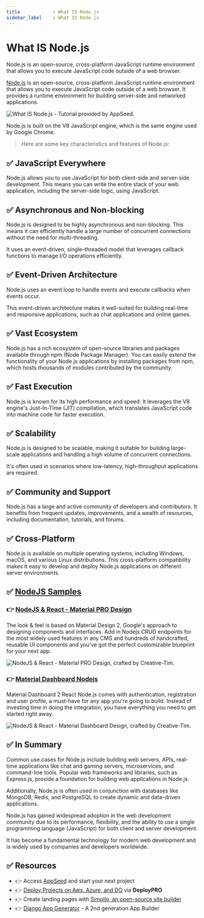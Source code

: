 ```yaml
---
title            : What IS Node.js 
sidebar_label    : What IS Node.js
---
```


# What IS Node.js

<SubHeading>Node.js is an open-source, cross-platform JavaScript runtime environment that allows you to execute JavaScript code outside of a web browser.</SubHeading>

[Node.js](https://nodejs.org/) is an open-source, cross-platform JavaScript runtime environment that allows you to execute JavaScript code outside of a web browser. 
It provides a runtime environment for building server-side and networked applications. 

![What IS Node.js - Tutorial provided by AppSeed.](https://github-production-user-asset-6210df.s3.amazonaws.com/51070104/270248512-e8d3e48e-7245-4445-a767-b8feeaa188ae.jpg) 

Node.js is built on the V8 JavaScript engine, which is the same engine used by Google Chrome.

> Here are some key characteristics and features of Node.js:

## ✅ **JavaScript Everywhere** 

Node.js allows you to use JavaScript for both client-side and server-side development. 
This means you can write the entire stack of your web application, including the server-side logic, using JavaScript.

## ✅ **Asynchronous and Non-blocking** 

Node.js is designed to be highly asynchronous and non-blocking. This means it can efficiently handle a large number of concurrent connections without the need for multi-threading. 

It uses an event-driven, single-threaded model that leverages callback functions to manage I/O operations efficiently.

## ✅ **Event-Driven Architecture** 

Node.js uses an event loop to handle events and execute callbacks when events occur. 

This event-driven architecture makes it well-suited for building real-time and responsive applications, such as chat applications and online games.

## ✅ **Vast Ecosystem** 

Node.js has a rich ecosystem of open-source libraries and packages available through npm (Node Package Manager). 
You can easily extend the functionality of your Node.js applications by installing packages from npm, which hosts thousands of modules contributed by the community.

## ✅ **Fast Execution** 

Node.js is known for its high performance and speed. It leverages the V8 engine's Just-In-Time (JIT) compilation, which translates JavaScript code into machine code for faster execution.

## ✅ **Scalability** 

Node.js is designed to be scalable, making it suitable for building large-scale applications and handling a high volume of concurrent connections. 

It's often used in scenarios where low-latency, high-throughput applications are required.

## ✅ **Community and Support** 

Node.js has a large and active community of developers and contributors. It benefits from frequent updates, improvements, and a wealth of resources, including documentation, tutorials, and forums.

## ✅ **Cross-Platform** 

Node.js is available on multiple operating systems, including Windows, macOS, and various Linux distributions. 
This cross-platform compatibility makes it easy to develop and deploy Node.js applications on different server environments.

## ✅ [NodeJS Samples](https://www.creative-tim.com/templates/nodejs?AFFILIATE=128200)

### 👉 [NodeJS & React - Material PRO Design](https://www.creative-tim.com/product/material-dashboard-pro-react-nodejs?AFFILIATE=128200)

The look & feel is based on Material Design 2, Google's approach to designing components and interfaces. Add in Nodejs CRUD endpoints for the most widely used features in any CMS and hundreds of handcrafted, 
reusable UI components and you've got the perfect customizable blueprint for your next app.

![NodeJS & React - Material PRO Design, crafted by Creative-Tim.](https://github-production-user-asset-6210df.s3.amazonaws.com/51070104/270252692-ceb7c571-48aa-448c-919b-8024679c27c3.png)

### 👉 [Material Dashboard Nodejs](https://www.creative-tim.com/product/material-dashboard-react-nodejs?AFFILIATE=128200)

Material Dashboard 2 React Node.js comes with authentication, registration and user profile, a must-have for any app you're going to build. 
Instead of investing time in doing the integration, you have everything you need to get started right away. 

![NodeJS & React - Material Dashboard Design, crafted by Creative-Tim.](https://github-production-user-asset-6210df.s3.amazonaws.com/51070104/270256250-fe776357-000e-4200-8f3c-40733abf5a9f.png) 

## ✅ In Summary

Common use cases for Node.js include building web servers, APIs, real-time applications like chat and gaming servers, microservices, and command-line tools. 
Popular web frameworks and libraries, such as Express.js, provide a foundation for building web applications in Node.js. 

Additionally, Node.js is often used in conjunction with databases like MongoDB, Redis, and PostgreSQL to create dynamic and data-driven applications.

Node.js has gained widespread adoption in the web development community due to its performance, flexibility, and the ability to use a single programming language (JavaScript) for both client and server development. 

It has become a fundamental technology for modern web development and is widely used by companies and developers worldwide.

## ✅ Resources 

- 👉 Access [AppSeed](https://appseed.us/) and start your next project
- 👉 [Deploy Projects on Aws, Azure, and DO](https://www.docs.deploypro.dev/) via **DeployPRO**
- 👉 Create landing pages with [Simpllo, an open-source site builder](https://www.simpllo.com/)
- 👉 [Django App Generator](https://app-generator.dev/django/) - A 2nd generation App Builder
